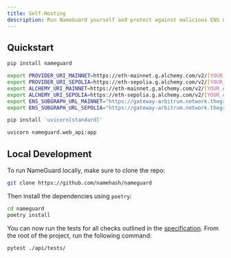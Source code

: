 ```yaml
---
title: Self-Hosting
description: Run NameGuard yourself and protect against malicious ENS names.
---
```


## Quickstart

<Steps>

<Step title="Install NameGuard">

```bash
pip install nameguard
```

</Step>

<Step title="Configure API keys">

```bash
export PROVIDER_URI_MAINNET=https://eth-mainnet.g.alchemy.com/v2/[YOUR_ALCHEMY_API_KEY]
export PROVIDER_URI_SEPOLIA=https://eth-sepolia.g.alchemy.com/v2/[YOUR_ALCHEMY_API_KEY]
export ALCHEMY_URI_MAINNET=https://eth-mainnet.g.alchemy.com/v2/[YOUR_ALCHEMY_API_KEY]
export ALCHEMY_URI_SEPOLIA=https://eth-sepolia.g.alchemy.com/v2/[YOUR_ALCHEMY_API_KEY]
export ENS_SUBGRAPH_URL_MAINNET="https://gateway-arbitrum.network.thegraph.com/api/[YOUR_SUBGRAPH_API_KEY]/subgraphs/id/5XqPmWe6gjyrJtFn9cLy237i4cWw2j9HcUJEXsP5qGtH"
export ENS_SUBGRAPH_URL_SEPOLIA="https://gateway-arbitrum.network.thegraph.com/api/[YOUR_SUBGRAPH_API_KEY]/subgraphs/id/DmMXLtMZnGbQXASJ7p1jfzLUbBYnYUD9zNBTxpkjHYXV"

```

</Step>

<Step title="Install a server">

```bash
pip install 'uvicorn[standard]'
```

</Step>

<Step title="Start the web server">

```bash
uvicorn nameguard.web_api:app
```

</Step>

</Steps>

## Local Development

To run NameGuard locally, make sure to clone the repo:

```bash
git clone https://github.com/namehash/nameguard
```

Then install the dependencies using `poetry`:

```bash
cd nameguard
poetry install
```

You can now run the tests for all checks outlined in the [specification](/specification). From the root of the project, run the following command:

```bash
pytest ./api/tests/
```
